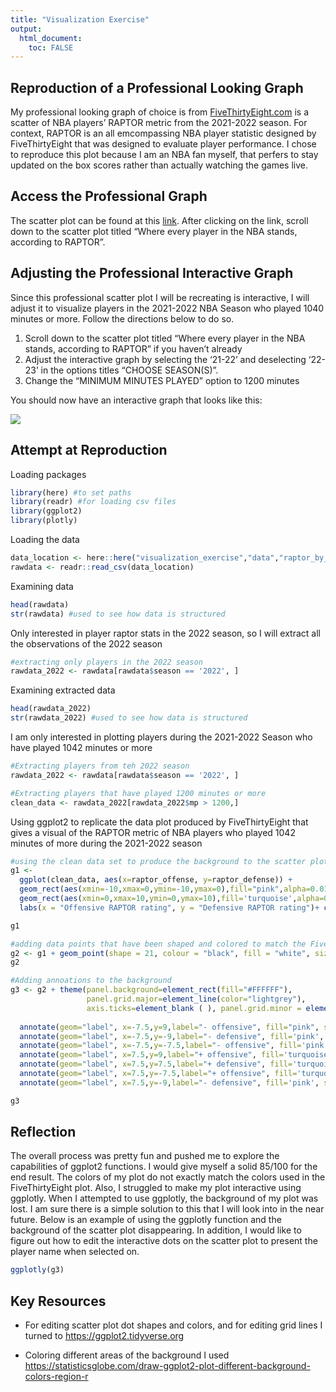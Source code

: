 ```yaml
---
title: "Visualization Exercise"
output:
  html_document:
    toc: FALSE
---
```


## Reproduction of a Professional Looking Graph

My professional looking graph of choice is from [FiveThirtyEight.com](https://fivethirtyeight.com) is a scatter of NBA players' RAPTOR metric from the 2021-2022 season. For context, RAPTOR is an all emcompassing NBA player statistic designed by FiveThirtyEight that was designed to evaluate player performance. I chose to reproduce this plot because I am an NBA fan myself, that perfers to stay updated on the box scores rather than actually watching the games live.

## Access the Professional Graph

The scatter plot can be found at this [link](https://projects.fivethirtyeight.com/nba-player-ratings/). After clicking on the link, scroll down to the scatter plot titled "Where every player in the NBA stands, according to RAPTOR".

## Adjusting the Professional Interactive Graph

Since this professional scatter plot I will be recreating is interactive, I will adjust it to visualize players in the 2021-2022 NBA Season who played 1040 minutes or more. Follow the directions below to do so.

1.  Scroll down to the scatter plot titled "Where every player in the NBA stands, according to RAPTOR" if you haven't already
2.  Adjust the interactive graph by selecting the '21-22' and deselecting '22-23' in the options titles "CHOOSE SEASON(S)".
3.  Change the "MINIMUM MINUTES PLAYED" option to 1200 minutes

You should now have an interactive graph that looks like this:

![](images/Web%20capture_8-2-2023_195044_projects.fivethirtyeight.com.jpeg)

## Attempt at Reproduction

Loading packages

```r
library(here) #to set paths
library(readr) #for loading csv files
library(ggplot2)
library(plotly)
```

Loading the data

```r
data_location <- here::here("visualization_exercise","data","raptor_by_nba_player.csv")
rawdata <- readr::read_csv(data_location)
```

Examining data

```r
head(rawdata)
str(rawdata) #used to see how data is structured 
```

Only interested in player raptor stats in the 2022 season, so I will extract all the observations of the 2022 season

```r
#extracting only players in the 2022 season 
rawdata_2022 <- rawdata[rawdata$season == '2022', ]

```

Examining extracted data

```r
head(rawdata_2022)
str(rawdata_2022) #used to see how data is structured 
```

I am only interested in plotting players during the 2021-2022 Season who have played 1042 minutes or more

```r
#Extracting players from teh 2022 season 
rawdata_2022 <- rawdata[rawdata$season == '2022', ]

#Extracting players that have played 1200 minutes or more 
clean_data <- rawdata_2022[rawdata_2022$mp > 1200,]
```

Using ggplot2 to replicate the data plot produced by FiveThirtyEight that gives a visual of the RAPTOR metric of NBA players who played 1042 minutes of more during the 2021-2022 season

```r
#using the clean data set to produce the background to the scatter plot
g1 <- 
  ggplot(clean_data, aes(x=raptor_offense, y=raptor_defense)) +
  geom_rect(aes(xmin=-10,xmax=0,ymin=-10,ymax=0),fill="pink",alpha=0.01) +
  geom_rect(aes(xmin=0,xmax=10,ymin=0,ymax=10),fill='turquoise',alpha=0.01) +
  labs(x = "Offensive RAPTOR rating", y = "Defensive RAPTOR rating")+ coord_fixed(ratio=1, xlim=c(-10,10),ylim=c(-10,10))

g1
```

```r
#adding data points that have been shaped and colored to match the FiveThirtyEight plot#
g2 <- g1 + geom_point(shape = 21, colour = "black", fill = "white", size = 3, stroke = 0.5 ) + xlim(-10,10) + ylim(-10,10)
g2
```

```r
#Adding annoations to the background
g3 <- g2 + theme(panel.background=element_rect(fill="#FFFFFF"),  
                 panel.grid.major=element_line(color="lightgrey"),
                 axis.ticks=element_blank ( ), panel.grid.minor = element_blank()) +
  
  annotate(geom="label", x=-7.5,y=9,label="- offensive", fill="pink", size = 3) +annotate(geom="label", x=-7.5,y=7.5,label="+ defensive", fill='turquoise', size = 3) +
  annotate(geom="label", x=-7.5,y=-9,label="- defensive", fill='pink', size = 3) +
  annotate(geom="label", x=-7.5,y=-7.5,label="- offensive", fill='pink', size = 3) + 
  annotate(geom="label", x=7.5,y=9,label="+ offensive", fill='turquoise', size = 3) +
  annotate(geom="label", x=7.5,y=7.5,label="+ defensive", fill='turquoise', size = 3) +
  annotate(geom="label", x=7.5,y=-7.5,label="+ offensive", fill='turquoise', size = 3) +
  annotate(geom="label", x=7.5,y=-9,label="- defensive", fill='pink', size = 3)

g3
```

## Reflection

The overall process was pretty fun and pushed me to explore the capabilities of ggplot2 functions. I would give myself a solid 85/100 for the end result. The colors of my plot do not exactly match the colors used in the FiveThirtyEight plot. Also, I struggled to make my plot interactive using ggplotly. When I attempted to use ggplotly, the background of my plot was lost. I am sure there is a simple solution to this that I will look into in the near future. Below is an example of using the ggplotly function and the background of the scatter plot disappearing. In addition, I would like to figure out how to edit the interactive dots on the scatter plot to present the player name when selected on.

```r
ggplotly(g3)
```

## Key Resources

-   For editing scatter plot dot shapes and colors, and for editing grid lines I turned to <https://ggplot2.tidyverse.org>

-   Coloring different areas of the background I used <https://statisticsglobe.com/draw-ggplot2-plot-different-background-colors-region-r>

